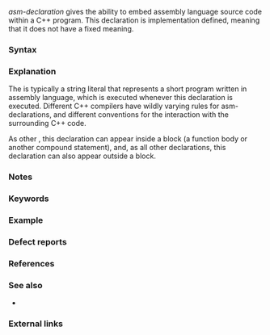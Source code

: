 {{title|{{tt|asm}} declaration}}
{{cpp/language/declarations/navbar}}
''asm-declaration'' gives the ability to embed assembly language source code within a C++ program. This declaration is {{rev inl|since=c++11|conditionally-supported and }}implementation defined, 
meaning that {{rev inl|since=c++11|it may not be present and, even when provided by the implementation, }}it does not have a fixed meaning.

===Syntax===
{{sdsc begin}}
{{sdsc|notes={{mark until c++26}}|
{{spar optional|attr}} {{ttb|asm (}} {{spar|string-literal}} {{ttb|)}} {{ttb|;}}
}}
{{sdsc|notes={{mark since c++26}}|
{{spar optional|attr}} {{ttb|asm (}} {{spar|balanced-token-seq}} {{ttb|)}} {{ttb|;}}
}}
{{sdsc end}}

{{par begin}}
{{par|{{spar|attr}}|{{mark since c++11}} any number of {{rlp|attributes}}}}
{{par|{{spar|string-literal}}|same as in {{rlp|string literal}}, including raw string literals}}
{{par|{{spar|balanced-token-seq}}|a sequence of tokens where parentheses, brackets and braces are balanced; any restrictions on the {{spar|balanced-token-seq}} and its meaning are implementation-defined}}
{{par end}}

===Explanation===
The {{spar|balanced-token-seq}} is typically a string literal that represents a short program written in assembly language, which is executed whenever this declaration is executed. Different C++ compilers have wildly varying rules for asm-declarations, and different conventions for the interaction with the surrounding C++ code.

As other {{rlp|declarations|block declarations}}, this declaration can appear inside a block (a function body or another compound statement), and, as all other declarations, this declaration can also appear outside a block.

{{todo|write a note on GCC extended assembly syntax, since it is now supported by Intel, IBM, Sun (as of v12), etc}}

===Notes===
{{feature test macro|value=201907L|std=C++20|__cpp_constexpr|Trivial {{rlp|default initialization}} and [[#Syntax|asm-declaration]] in {{tt|constexpr}} functions}}

===Keywords===
{{ltt|cpp/keyword/asm}}

===Example===
{{example|Demonstrates two kinds of inline assembly syntax offered by the GCC/Clang compilers. This program works correctly only on the x86_64 platform under Linux.
|code=
#include &lt;iostream&gt;

extern "C" int func(int x);
// the definition of func is written in assembly language
// raw string literal could be very useful
asm(R"(
.globl func
    .type func, @function
    func:
    .cfi_startproc
    movl %edi, %eax /* x is in RDI, see x86-64 calling convention */
    addl $1, %eax
    ret
    .cfi_endproc
)");

int main()
{
    int n = func(0110);
    // formerly non-standard inline assembly, made comforming by P2361R6
    asm ("leal (%0,%0,4),%0"
         : "=r" (n)
         : "0" (n));
    std::cout &lt;&lt; "73*5 = " &lt;&lt; n &lt;&lt; std::endl; // flush is intentional

    // standard inline assembly
    asm ("movq $60, %rax\n" // the exit syscall number on Linux
         "movq $2,  %rdi\n" // this program returns 2
         "syscall");
}
|output=
73*5 = 365
}}

===Defect reports===
{{dr list begin}}
{{dr list item|wg=cwg|dr=195|std=C++98|before=it was required to support all asm declarations|after=made conditionally-supported}}
{{dr list item|wg=cwg|dr=2262|std=C++11|before=attributes could not be applied to asm declarations|after=allowed}}
{{dr list end}}

===References===
{{ref std c++26}}
{{ref std|section=9.10|title=The {{tt|asm}} declaration|id=dcl.asm}}
{{ref std end}}
{{ref std c++23}}
{{ref std|section=9.10|title=The {{tt|asm}} declaration|id=dcl.asm}}
{{ref std end}}
{{ref std c++20}}
{{ref std|section=9.10|title=The {{tt|asm}} declaration|id=dcl.asm}}
{{ref std end}}
{{ref std c++17}}
{{ref std|section=10.4|title=The {{tt|asm}} declaration|id=dcl.asm}}
{{ref std end}}
{{ref std c++14}}
{{ref std|section=7.4|title=The {{tt|asm}} declaration|id=dcl.asm}}
{{ref std end}}
{{ref std c++11}}
{{ref std|section=7.4|title=The {{tt|asm}} declaration|id=dcl.asm}}
{{ref std end}}
{{ref std c++03}}
{{ref std|section=7.4|title=The {{tt|asm}} declaration|id=dcl.asm}}
{{ref std end}}
{{ref std c++98}}
{{ref std|section=7.4|title=The {{tt|asm}} declaration|id=dcl.asm}}
{{ref std end}}

===See also===
* {{ls|cpp/links#C++ ABIs}}
{{dsc begin}}
{{dsc see c|c/language/asm|Inline assembly|nomono=true}}
{{dsc end}}

===External links===
{{elink begin}}
{{elink|1=[https://www.ibiblio.org/gferg/ldp/GCC-Inline-Assembly-HOWTO.html GCC Inline Assembly HOWTO]}}
{{elink|1=&lt;!--NB: not https--&gt;[http://locklessinc.com/articles/gcc_asm/ GCC Inline ASM] &amp;mdash; Locklessinc.com}}
{{elink|1=[https://www.ibm.com/docs/en/xl-c-and-cpp-aix/16.1?topic=compatibility-inline-assembly-statements IBM XL C/C++ Inline Assembly]}}
{{elink|1=[https://www.intel.com/content/www/us/en/develop/documentation/cpp-compiler-developer-guide-and-reference/top/compiler-reference/intrinsics/data-align-mem-alloc-intrins-and-inline-asmbly/inline-assembly.html Intel C++ Inline Assembly]}}
{{elink|1=[https://learn.microsoft.com/en-us/cpp/assembler/inline/inline-assembler Visual Studio Inline Assembler]}}
{{elink|1=[https://web.archive.org/web/20160528215011/https://blogs.oracle.com/x86be/entry/gcc_style_asm_inlining_support Sun Studio 12 Asm Statements]}}
{{elink|1=[https://web.archive.org/web/20151009200102/https://h21007.www2.hp.com/portal/site/dspp/menuitem.863c3e4cbcdc3f3515b49c108973a801?ciid=4308e2f5bde02110e2f5bde02110275d6e10RCRD Inline assembly for Itanium-based HP-UX]}}
{{elink|{{enwiki|X86 calling conventions}} &amp;mdash; Wikipedia}}
{{elink end}}

{{langlinks|de|es|fr|it|ja|pt|ru|zh}}